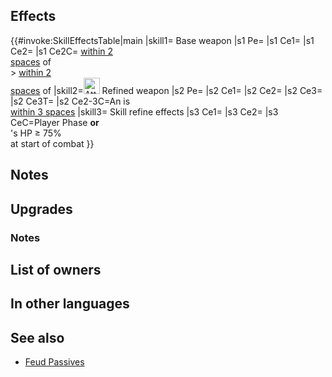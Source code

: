 {{Weapon Infobox
|tagid=SID_疾弓ミュルグレ
|weaponType=Bow
|might=14
|range=2
|effectiveness=flying
|effect=Effective against flying foes.<br>Grants Res+3. If the number of allies within 2 spaces (excluding unit) > the number of foes within 2 spaces (excluding target), grants Atk/Spd+5 during combat.
|cost=400
|exclusive=1
|userVersion1=Bow
|userVersion2=Arrow
|userVersion3=Gleam
|userVersion4=Upgrade Gleam
|statModifiers=0,14,0,0,3
|required=Silver Bow
|refinePaths=default
|refineSP=400
|refineMedals=500
|refineDews=200
|upgradedEffect=Effective against flying foes. Grants Res+3. If unit is within 3 spaces of an ally, grants Atk/Spd+5 to unit during combat, and also, during combat, disables skills of all foes excluding foe in combat.
|tagidExtraSkill1=一
|effectSkill1=If unit initiates combat or if foe's HP ≥ 75% at start of combat, deals damage = 15% of unit's Spd and grants Atk/Spd+5 to unit during combat.
|iconSkill1=Swift Mulagir W.png
|properties=random_owner
}}
==Effects==
{{#invoke:SkillEffectsTable|main
|skill1={{SCi|weapon}} Base weapon
|s1 Pe={{Eft|Stat Boosts|Res|3}}
|s1 Ce1={{Eft|Effectiveness|{{Mt|Flying}}}}
|s1 Ce2={{Eft|Temporary buffs|Atk/Spd|5}}
|s1 Ce2C={{Tgt|Allies}} [[within 2 spaces|within 2<br>spaces]] of {{Tgt|Unit}}<br>> {{Tgt|Foes}} [[within 2 spaces|within 2<br>spaces]] of {{Tgt|Unit}}
|skill2=[[File:Attack Plus W.png|x26px|class=inline-icon]] Refined weapon
|s2 Pe={{Eft|Stat Boosts|Res|3}}
|s2 Ce1={{Eft|Effectiveness|{{Mt|Flying}}}}
|s2 Ce2={{Eft|Temporary buffs|Atk/Spd|5}}
|s2 Ce3={{Eft|Disable Ally Skills}}
|s2 Ce3T={{Tgt|Foe}}
|s2 Ce2-3C=An {{Tgt|Ally}} is<br>[[within 3 spaces]]
|skill3={{Si|Swift Mulagir|refine=Skill1}} Skill refine effects
|s3 Ce1={{Eft|Temporary buffs|Atk/Spd|5}}
|s3 Ce2={{Eft|Damage Boost|15% of {{Tgt|Unit}}'s Spd}}
|s3 CeC=Player Phase '''or'''<br>{{Tgt|Foe}}'s HP ≥ 75%<br>at start of combat
}}
==Notes==
{{Effective damage bonus|flying}}
{{Temporary buffs}}
==Upgrades==
{{Weapon Upgrade List}}
===Notes===
{{CombatEffectNeutralization|name=Refined Swift Mulagir}}
{{IfUnitInitiates}}
{{DamageBoost|name={{St|Swift Mulagir|refine=Skill1}}}}
==List of owners==
{{Skill Hero List}}
==In other languages==
{{OtherLanguages
|japanese=疾弓ミュルグレ
|german=Flinker Mulagir
|spanishEU=Mulagir ligero
|spanishLA=Mulagir ligero
|french=Mulagir rapide
|italian=Mulagir agile
|chineseTW=疾弓妙爾葛雷
|portuguese=Mulagir ligeiro
}}
==See also==
{{See also skills|cond=WikiName LIKE '%mulagir%' OR (Description LIKE '%【Feud】%' OR Description LIKE '%disables skills of all%excluding%') AND Exclusive='1'}}
* [[Feud Passives]]
{{Weapons Navbox}}